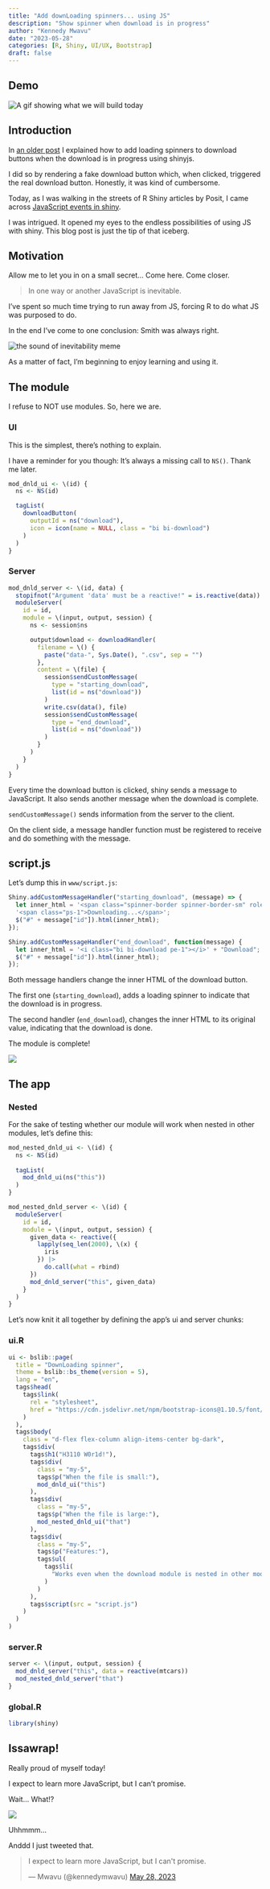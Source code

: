 ```yaml
---
title: "Add downLoading spinners... using JS"
description: "Show spinner when download is in progress"
author: "Kennedy Mwavu"
date: "2023-05-28"
categories: [R, Shiny, UI/UX, Bootstrap]
draft: false
---
```


## Demo

![](dnld-spinner-js.gif){alt="A gif showing what we will build today"}

## Introduction

In [an older post](../download-button-spinner/index.qmd) I explained
how to add loading spinners to download buttons when the download is in 
progress using shinyjs.

I did so by rendering a fake download button which, when clicked, triggered the
real download button. Honestly, it was kind of cumbersome.

Today, as I was walking in the streets of R Shiny articles by Posit, I came 
across [JavaScript events in shiny](https://shiny.posit.co/r/articles/build/js-events/).

I was intrigued. It opened my eyes to the endless possibilities of using JS
with shiny. This blog post is just the tip of that iceberg.

## Motivation

Allow me to let you in on a small secret... Come here. Come closer.

> In one way or another JavaScript is inevitable.

I've spent so much time trying to run away from JS, forcing R to do what JS
was purposed to do.

In the end I've come to one conclusion: Smith was always right.

![](inevitable.jpg){alt="the sound of inevitability meme"}

As a matter of fact, I'm beginning to enjoy learning and using it.

## The module

I refuse to NOT use modules. So, here we are.

### UI

This is the simplest, there's nothing to explain.

I have a reminder for you though: It's always a missing call to `NS()`. Thank
me later.

```r
mod_dnld_ui <- \(id) {
  ns <- NS(id)

  tagList(
    downloadButton(
      outputId = ns("download"),
      icon = icon(name = NULL, class = "bi bi-download")
    )
  )
}
```

### Server

```r
mod_dnld_server <- \(id, data) {
  stopifnot("Argument 'data' must be a reactive!" = is.reactive(data))
  moduleServer(
    id = id,
    module = \(input, output, session) {
      ns <- session$ns

      output$download <- downloadHandler(
        filename = \() {
          paste("data-", Sys.Date(), ".csv", sep = "")
        },
        content = \(file) {
          session$sendCustomMessage(
            type = "starting_download",
            list(id = ns("download"))
          )
          write.csv(data(), file)
          session$sendCustomMessage(
            type = "end_download",
            list(id = ns("download"))
          )
        }
      )
    }
  )
}
```

Every time the download button is clicked, shiny sends a message to JavaScript.
It also sends another message when the download is complete.

::: {.callout-note}

`sendCustomMessage()` sends information from the server to the client.

On the client side, a message handler function must be registered to receive and
do something with the message.

:::

## script.js

Let's dump this in `www/script.js`:

```js
Shiny.addCustomMessageHandler("starting_download", (message) => {
  let inner_html = '<span class="spinner-border spinner-border-sm" role="status" aria-hidden="true"></span>' +
  '<span class="ps-1">Downloading...</span>';
  $("#" + message["id"]).html(inner_html);
});

Shiny.addCustomMessageHandler("end_download", function(message) {
  let inner_html = '<i class="bi bi-download pe-1"></i>' + "Download";
  $("#" + message["id"]).html(inner_html);
});
```

Both message handlers change the inner HTML of the download button.

The first one (`starting_download`), adds a loading spinner to indicate that the
download is in progress.

The second handler (`end_download`), changes the inner HTML to its original
value, indicating that the download is done.

The module is complete!

![](same-var-name.png)


## The app

### Nested

For the sake of testing whether our module will work when nested in other 
modules, let's define this:

```r
mod_nested_dnld_ui <- \(id) {
  ns <- NS(id)
  
  tagList(
    mod_dnld_ui(ns("this"))
  )
}

mod_nested_dnld_server <- \(id) {
  moduleServer(
    id = id,
    module = \(input, output, session) {
      given_data <- reactive({
        lapply(seq_len(2000), \(x) {
          iris
        }) |>
          do.call(what = rbind)
      })
      mod_dnld_server("this", given_data)
    }
  )
}
```

Let's now knit it all together by defining the app's ui and server chunks:

### ui.R

```r
ui <- bslib::page(
  title = "DownLoading spinner",
  theme = bslib::bs_theme(version = 5),
  lang = "en",
  tags$head(
    tags$link(
      rel = "stylesheet",
      href = "https://cdn.jsdelivr.net/npm/bootstrap-icons@1.10.5/font/bootstrap-icons.css"
    )
  ),
  tags$body(
    class = "d-flex flex-column align-items-center bg-dark",
    tags$div(
      tags$h1("H3110 W0r1d!"),
      tags$div(
        class = "my-5",
        tags$p("When the file is small:"),
        mod_dnld_ui("this")
      ),
      tags$div(
        class = "my-5",
        tags$p("When the file is large:"),
        mod_nested_dnld_ui("that")
      ),
      tags$div(
        class = "my-5",
        tags$p("Features:"),
        tags$ul(
          tags$li(
            "Works even when the download module is nested in other modules"
          )
        )
      ),
      tags$script(src = "script.js")
    )
  )
)
```

### server.R

```r
server <- \(input, output, session) {
  mod_dnld_server("this", data = reactive(mtcars))
  mod_nested_dnld_server("that")
}
```

### global.R

```r
library(shiny)
```

## Issawrap!

Really proud of myself today!

I expect to learn more JavaScript, but I can't promise.

Wait... What!?

![](unga.jpg)

Uhhmmm...

Anddd I just tweeted that.

```{=html}
<blockquote class="twitter-tweet"><p lang="en" dir="ltr">I expect to learn more JavaScript, but I can&#39;t promise.</p>&mdash; Mwavu (@kennedymwavu) <a href="https://twitter.com/kennedymwavu/status/1662911894699507714?ref_src=twsrc%5Etfw">May 28, 2023</a></blockquote> <script async src="https://platform.twitter.com/widgets.js" charset="utf-8"></script>
```
